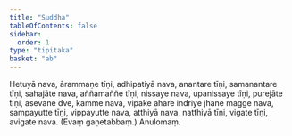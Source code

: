 ```yaml
---
title: "Suddha"
tableOfContents: false
sidebar:
  order: 1
type: "tipitaka"
basket: "ab"
---
```



<DynamicBreadcrumb />

<Division number="6">

<Paragraph number="1671">
Hetuyā nava, ārammaṇe tīṇi, adhipatiyā nava, anantare tīṇi, samanantare tīṇi, sahajāte nava, aññamaññe tīṇi, nissaye nava, upanissaye tīṇi, purejāte tīṇi, āsevane dve, kamme nava, vipāke āhāre indriye jhāne magge nava, sampayutte tīṇi, vippayutte nava, atthiyā nava, natthiyā tīṇi, vigate tīṇi, avigate nava. (Evaṃ gaṇetabbaṃ.)

</Paragraph>
</Division>

<Paragraph number="1672" type="center">
Anulomaṃ.
</Paragraph>